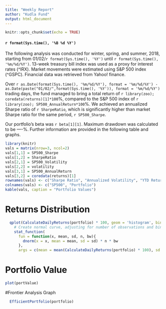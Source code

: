 ```yaml
---
title: "Weekly Report"
author: "Kudla Fund"
output: html_document
---
```


```r
knitr::opts_chunk$set(echo = TRUE)
```
#### `r format(Sys.time(), '%B %d %Y')`

The following analysis was conducted for winter, spring, and summer, 2018, starting from 01/02/`r format(Sys.time(), '%Y')` until `r format(Sys.time(), '%m/%d/%Y')`. 13-week treasury bill index was used as a proxy for interest rates (^IRX). Market movements were estimated using S&P 500 index (^GSPC). Financial data was retrieved from Yahoo! finance. 

Over `r as.Date(format(Sys.time(), '%m/%d/%Y'), format = '%m/%d/%Y') - as.Date(paste("01/02/",format(Sys.time(), '%Y')), format = '%m/%d/%Y')` trading days, the fund managed to bring a total return of `r library(zoo); coredata(returns)[1]*100`%, compared to the S&P 500 index of `r library(zoo); SP500_AnnualReturn*100`%. We achieved an annualized Sharpe ratio of `r SharpeRatio`, which is significantly higher than market Sharpe ratio for the same period, `r SP500_Sharpe`.

Our portfolio's beta was `r beta[1][1] `. Maximum drawdown was calculated to be ----%. Further information are provided in the following table and graphs.

```r

library(knitr)
vals = matrix(nrow=3, ncol=2)
vals[1,1] = SP500_Sharpe
vals[1,2] = SharpeRatio
vals[2,1] = SP500_Volatility
vals[2,2] = volatility
vals[3,1] = SP500_AnnualReturn
vals[3,2] = coredata(returns)[1]
rownames(vals) <- c("Sharpe Ratio", "Annualized Volatility", "YTD Return")
colnames(vals) <- c("SP500", "Portfolio")
kable(vals, caption = "Portfolio Values")
```

# Returns Distribution

```r
  qplot(CalculateDailyReturns(portfolio) * 100, geom = 'histogram', binwidth = .1) + xlab('Portfolio Returns Distribution (%)') +
    # Create normal curve, adjusting for number of observations and binwidth
    stat_function( 
      fun = function(x, mean, sd, n, bw){ 
        dnorm(x = x, mean = mean, sd = sd) * n * bw
      }, 
      args = c(mean = mean(CalculateDailyReturns(portfolio) * 100), sd = sd(CalculateDailyReturns(portfolio) * 100), n = length(CalculateDailyReturns(portfolio) * 100), bw = 0.1))
```

# Portfolio Value

```r

plot(portValue)
```

#Frontier Analysis Graph
```r
  EfficientPortfolio(portfolio)

```
